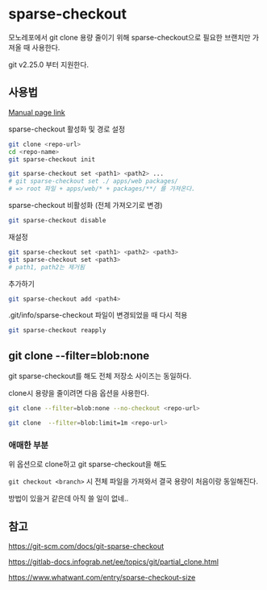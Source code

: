 # sparse-checkout

모노레포에서 git clone 용량 줄이기 위해 sparse-checkout으로 필요한 브랜치만 가져올 때 사용한다.

git v2.25.0 부터 지원한다.

## 사용법

[Manual page link](file:///C:/Program%20Files/Git/mingw64/share/doc/git-doc/git-sparse-checkout.html)

sparse-checkout 활성화 및 경로 설정

```sh
git clone <repo-url>
cd <repo-name>
git sparse-checkout init

git sparse-checkout set <path1> <path2> ...
# git sparse-checkout set ./ apps/web packages/
# => root 파일 + apps/web/* + packages/**/ 를 가져온다.
```

sparse-checkout 비활성화 (전체 가져오기로 변경)

```sh
git sparse-checkout disable
```

재설정

```sh
git sparse-checkout set <path1> <path2> <path3>
git sparse-checkout set <path3>
# path1, path2는 제거됨
```

추가하기

```sh
git sparse-checkout add <path4>
```

.git/info/sparse-checkout 파일이 변경되었을 때 다시 적용

```sh
git sparse-checkout reapply
```

## git clone --filter=blob:none

git sparse-checkout를 해도 전체 저장소 사이즈는 동일하다.

clone시 용량을 줄이려면 다음 옵션을 사용한다.

```sh
git clone --filter=blob:none --no-checkout <repo-url>
```

```sh
git clone  --filter=blob:limit=1m <repo-url>
```

### 애매한 부분

위 옵션으로 clone하고 git sparse-checkout을 해도

`git checkout <branch>` 시 전체 파일을 가져와서 결국 용량이 처음이랑 동일해진다.

방법이 있을거 같은데 아직 쓸 일이 없네..

## 참고

https://git-scm.com/docs/git-sparse-checkout

https://gitlab-docs.infograb.net/ee/topics/git/partial_clone.html

https://www.whatwant.com/entry/sparse-checkout-size
